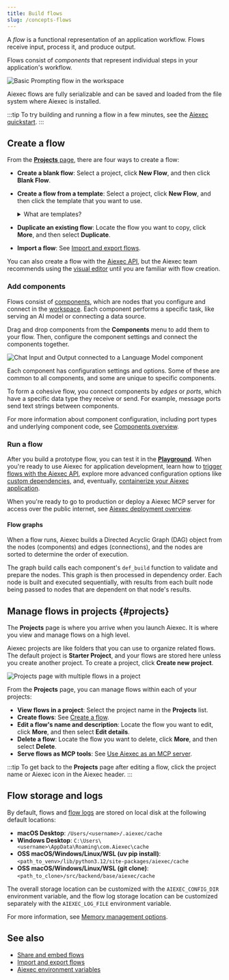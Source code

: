 ```yaml
---
title: Build flows
slug: /concepts-flows
---
```



A _flow_ is a functional representation of an application workflow.
Flows receive input, process it, and produce output.

Flows consist of _components_ that represent individual steps in your application's workflow.

![Basic Prompting flow in the workspace](/img/workspace-basic-prompting.png)

Aiexec flows are fully serializable and can be saved and loaded from the file system where Aiexec is installed.

:::tip
To try building and running a flow in a few minutes, see the [Aiexec quickstart](/get-started-quickstart).
:::

## Create a flow

From the [**Projects** page](#projects), there are four ways to create a flow:

* **Create a blank flow**: Select a project, click **New Flow**, and then click **Blank Flow**.

* **Create a flow from a template**: Select a project, click **New Flow**, and then click the template that you want to use.

    <details>
    <summary>What are templates?</summary>

    Templates are pre-built flows that you can use as a starting point for your own flow.
    They range from basic flows with a few components to complex flows with many components and sub-flows.

    For example, the **Basic Prompting** template demonstrates a small flow that passes both chat input and pre-defined instructions (as a prompt) to an LLM.
    In contrast, the **Vector Store RAG** template consists of two sub-flows that demonstrate how to create a Retrieval Augmented Generation (RAG) chatbot. One sub-flow populates the vector store with contextually relevant data and embeddings, and the other sub-flow queries the vector store for similar data to answer user questions.

    You can also [contribute templates](/contributing-templates) to the Aiexec codebase.

    </details>

* **Duplicate an existing flow**: Locate the flow you want to copy, click <Icon name="Ellipsis" aria-hidden="true" /> **More**, and then select **Duplicate**.

* **Import a flow**: See [Import and export flows](/concepts-flows-import).

You can also create a flow with the [Aiexec API](/api-flows), but the Aiexec team recommends using the [visual editor](/concepts-overview) until you are familiar with flow creation.

### Add components

Flows consist of [components](/concepts-components), which are nodes that you configure and connect in the [workspace](/concepts-overview#workspace).
Each component performs a specific task, like serving an AI model or connecting a data source.

Drag and drop components from the **Components** menu to add them to your flow.
Then, configure the component settings and connect the components together.

![Chat Input and Output connected to a Language Model component](/img/connect-component.png)

Each component has configuration settings and options. Some of these are common to all components, and some are unique to specific components.

To form a cohesive flow, you connect components by _edges_ or _ports_, which have a specific data type they receive or send.
For example, message ports send text strings between components.

For more information about component configuration, including port types and underlying component code, see [Components overview](/concepts-components).

### Run a flow

After you build a prototype flow, you can test it in the [**Playground**](/concepts-playground).
When you're ready to use Aiexec for application development, learn how to [trigger flows with the Aiexec API](/concepts-publish), explore more advanced configuration options like [custom dependencies](/install-custom-dependencies), and, eventually, [containerize your Aiexec application](/develop-application).

When you're ready to go to production or deploy a Aiexec MCP server for access over the public internet, see [Aiexec deployment overview](/deployment-overview).

#### Flow graphs

When a flow runs, Aiexec builds a Directed Acyclic Graph (DAG) object from the nodes (components) and edges (connections), and the nodes are sorted to determine the order of execution.

The graph build calls each component's `def_build` function to validate and prepare the nodes.
This graph is then processed in dependency order.
Each node is built and executed sequentially, with results from each built node being passed to nodes that are dependent on that node's results.

## Manage flows in projects {#projects}

The **Projects** page is where you arrive when you launch Aiexec.
It is where you view and manage flows on a high level.

Aiexec projects are like folders that you can use to organize related flows.
The default project is **Starter Project**, and your flows are stored here unless you create another project.
To create a project, click <Icon name="Plus" aria-hidden="true"/> **Create new project**.

![Projects page with multiple flows in a project](/img/my-projects.png)

From the **Projects** page, you can manage flows within each of your projects:

* **View flows in a project**: Select the project name in the **Projects** list.
* **Create flows**: See [Create a flow](#create-a-flow).
* **Edit a flow's name and description**: Locate the flow you want to edit, click <Icon name="Ellipsis" aria-hidden="true" /> **More**, and then select **Edit details**.
* **Delete a flow**: Locate the flow you want to delete, click <Icon name="Ellipsis" aria-hidden="true" /> **More**, and then select **Delete**.
* **Serve flows as MCP tools**: See [Use Aiexec as an MCP server](/mcp-server).

:::tip
To get back to the **Projects** page after editing a flow, click the project name or Aiexec icon in the Aiexec header.
:::

## Flow storage and logs

By default, flows and [flow logs](/logging) are stored on local disk at the following default locations:

- **macOS Desktop**: `/Users/<username>/.aiexec/cache`
- **Windows Desktop**: `C:\Users\<username>\AppData\Roaming\com.Aiexec\cache`
- **OSS macOS/Windows/Linux/WSL (uv pip install)**: `<path_to_venv>/lib/python3.12/site-packages/aiexec/cache`
- **OSS macOS/Windows/Linux/WSL (git clone)**: `<path_to_clone>/src/backend/base/aiexec/cache`

The overall storage location can be customized with the `AIEXEC_CONFIG_DIR` environment variable, and the flow log storage location can be customized separately with the `AIEXEC_LOG_FILE` environment variable.

For more information, see [Memory management options](/memory).

## See also

* [Share and embed flows](/concepts-publish)
* [Import and export flows](/concepts-flows-import)
* [Aiexec environment variables](/environment-variables)